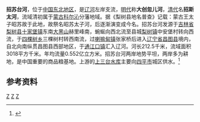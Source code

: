 {{Infobox river
| name               = 招苏台河
| name_native        = 
| image              = 
| image_size         = 
| image_caption      = 
| river_system       = [[辽河|辽河]]流域
| progression        = 
| source1_location   = [[吉林省|吉林省]][[梨树县|梨树县]][[十家堡镇|十家堡镇]][[大黑山_(吉林省)|大黑山]]赫里峰南
| mouth_location     = [[辽宁省|辽宁省]][[昌图县|昌图县]][[通江口镇|通江口镇]][[辽河|辽河]]
| altitude_difference= 
| basin_size         = 3018 km<sup>2</sup>
| basin_countries    = {{PRC}}
| basin_cities       = 
| basin_landmarks    = 
| basin_population   = 
<!---------------------- PHYSIOGNOMY -->
| length             = 212.5 km
| discharge1_location= 
| discharge1_min     = 
| discharge1_avg     = 
| discharge1_max     = 
<!---------------------- FEATURES -->
| tributaries_left   = [[条子河|条子河]]、[[二道河_(招苏台河支流)|二道河]]
| tributaries_right  = 
| waterbodies        = [[上三台水库|上三台水库]]
| waterfalls         = 
| bridges            = 
| ports              = 
| custom_label       = 
| custom_data        = 
| extra              = 
}}
'''招苏台河'''，位于[[中国东北地区|中国东北地区]]，是[[辽河|辽河]]左岸支流，[[明代|明代]]称'''大创忽儿河'''，[[清代|清代]]名'''招斯太河'''，流域清初属于[[蒙古族|蒙古]][[科尔沁部|科尔沁]]分藩地域。据《梨树县地名普查》记载：蒙古王太子昭苏故于此地，故祭名昭苏太子河，后逐渐演变成今名。招苏台河发源于[[吉林省|吉林省]][[梨树县|梨树县]][[十家堡镇|十家堡镇]]东南[[大黑山_(吉林省)|大黑山]]赫里峰南，蜿蜒向西北流至县城[[梨树镇_(梨树县)|梨树镇]]中安堡村转向西流，于[[四棵树乡_(梨树县)|四棵树乡]]三棵树村转西南流，过[[喇嘛甸镇_(梨树县)|喇嘛甸镇]]张家桥后进入[[辽宁省|辽宁省]][[昌图县|昌图县]]境内，自北向南纵贯昌图县西部地区，于[[通江口镇|通江口镇]]汇入辽河。河长212.5千米，流域面积3018平方千米。年均流量0.552亿立方米。招苏台河两岸地势平坦，两岸多为耕地，是中国重要的商品粮基地。上游的[[上三台水库|上三台水库]]主要向[[四平市|四平市]]城区供水。<ref name="中国河湖大典">{{cite book zh |author=《[[中国河湖大典|中国河湖大典]]》编纂委员会 |title=《中国河湖大典·黑龙江、辽河卷》 |format=M |edition=1 |location=北京 |publisher=中国水利水电出版社 |date=2014年4月 |pages=252页 |id= ISBN 978-7-5170-1950-3}}</ref>

== 参考资料 ==
{{reflist}}
[[Category:辽河水系|Z]]
[[Category:吉林河流|Z]]
[[Category:辽宁河流|Z]]